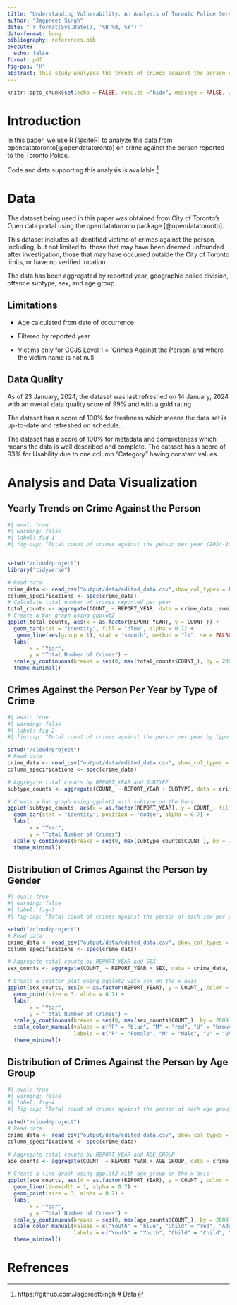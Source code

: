 ```yaml
---
title: "Understanding Vulnerability: An Analysis of Toronto Police Service's Annual Statistical Report on Crimes Against the Person(2014-2022)"
author: "Jagpreet Singh"
date: "`r format(Sys.Date(), '%B %d, %Y')`"
date-format: long
bibliography: references.bib
execute: 
  echo: false
format: pdf
fig-pos: "H"
abstract: This study analyzes the trends of crimes against the person reported to the Toronto Police from 2014-2022.The data was obtained from OpenDataToronto. On a first look, the data does not show a drastic increase or decrease in the number of crimes against the person reported each year to Toronto Police. However, on taking a deep dive into the data we find underlying trends that are shaping over the years. There has been some shifts in the type of crimes being reported and the victims of the crime. This research is crucial as it provides insights into Toronto's crime data and help inform the vulnerables.
---
```


```r
knitr::opts_chunk$set(echo = FALSE, results ="hide", message = FALSE, warning = FALSE)
```

# Introduction

In this paper, we use R [@citeR] to analyze the data from opendatatoronto[@opendatatoronto] on crime against the person reported to the Toronto Police.

Code and data supporting this analysis is available.[^1]

[^1]: https://github.com/Jagpreet5ingh \# Data

# Data


The dataset being used in this paper was obtained from City of Toronto's Open data portal using the opendatatoronto package [@opendatatoronto].

This dataset includes all identified victims of crimes against the person, including, but not limited to, those that may have been deemed unfounded after investigation, those that may have occurred outside the City of Toronto limits, or have no verified location. 

The data has been aggregated by reported year, geographic police division, offence subtype, sex, and age group.

## Limitations

-   Age calculated from date of occurrence 

-   Filtered by reported year 

-   Victims only for CCJS Level 1 = 'Crimes Against the Person' and where the victim name is not null 

## **Data Quality**

As of 23 January, 2024, the dataset was last refreshed on 14 January, 2024 with an overall data quality score of 99% and with a gold rating

The dataset has a score of 100% for freshness which means the data set is up-to-date and refreshed on schedule.

The dataset has a score of 100% for metadata and completeness which means the data is well described and complete. 
The dataset has a score of 93% for Usability due to one column "Category" having constant values.

# Analysis and Data Visualization



## Yearly Trends on Crime Against the Person


```r
#| eval: true
#| warning: false
#| label: fig-1
#| fig-cap: "Total count of crimes against the person per year (2014-2022)"


setwd("/cloud/project")
library("tidyverse")

# Read data
crime_data <- read_csv("output/data/edited_data.csv",show_col_types = FALSE) 
column_specifications <- spec(crime_data)
# Calculate total number of crimes reported per year
total_counts <- aggregate(COUNT_ ~ REPORT_YEAR, data = crime_data, sum)  
# Create a bar graph using ggplot2 
ggplot(total_counts, aes(x = as.factor(REPORT_YEAR), y = COUNT_)) +   
  geom_bar(stat = "identity", fill = "blue", alpha = 0.7) + 
   geom_line(aes(group = 1), stat = "smooth", method = "lm", se = FALSE, color = "red", linetype = "solid") +  # Add trendline
  labs(      
       x = "Year",        
       y = "Total Number of Crimes") +  
  scale_y_continuous(breaks = seq(0, max(total_counts$COUNT_), by = 2000)) + # Set y-axis breaks
  theme_minimal()

```

## Crimes Against the Person Per Year by Type of Crime

```r
#| eval: true
#| warning: false
#| label: fig-2
#| fig-cap: "Total count of crimes against the person per year by type of crime (2014-2022)"

setwd("/cloud/project")
# Read data
crime_data <- read_csv("output/data/edited_data.csv", show_col_types = FALSE) 
column_specifications <- spec(crime_data)

# Aggregate total counts by REPORT_YEAR and SUBTYPE
subtype_counts <- aggregate(COUNT_ ~ REPORT_YEAR + SUBTYPE, data = crime_data, sum)

# Create a bar graph using ggplot2 with subtype on the bars
ggplot(subtype_counts, aes(x = as.factor(REPORT_YEAR), y = COUNT_, fill = SUBTYPE)) +
  geom_bar(stat = "identity", position = "dodge", alpha = 0.7) +
  labs(
       x = "Year",
       y = "Total Number of Crimes") +
  scale_y_continuous(breaks = seq(0, max(subtype_counts$COUNT_), by = 2000)) +
  theme_minimal()

```

## Distribution of Crimes Against the Person by Gender

```r
#| eval: true
#| warning: false
#| label: fig-3
#| fig-cap: "Total count of crimes against the person of each sex per year"

setwd("/cloud/project")
# Read data
crime_data <- read_csv("output/data/edited_data.csv", show_col_types = FALSE) 
column_specifications <- spec(crime_data)

# Aggregate total counts by REPORT_YEAR and SEX 
sex_counts <- aggregate(COUNT_ ~ REPORT_YEAR + SEX, data = crime_data, sum)

# Create a scatter plot using ggplot2 with sex on the x-axis
ggplot(sex_counts, aes(x = as.factor(REPORT_YEAR), y = COUNT_, color = SEX)) +
  geom_point(size = 3, alpha = 0.7) +
  labs(
       x = "Year",
       y = "Total Number of Crimes") +
  scale_y_continuous(breaks = seq(0, max(sex_counts$COUNT_), by = 2000)) +
  scale_color_manual(values = c("F" = "blue", "M" = "red", "U" = "brown"),
                     labels = c("F" = "Female", "M" = "Male", "U" = "Unknown")) +  # Specify colors and labels
  theme_minimal()


```

## Distribution of Crimes Against the Person by Age Group

```r
#| eval: true
#| warning: false
#| label: fig-4
#| fig-cap: "Total count of crimes against the person of each age group per year"

setwd("/cloud/project")
# Read data
crime_data <- read_csv("output/data/edited_data.csv", show_col_types = FALSE) 
column_specifications <- spec(crime_data)

# Aggregate total counts by REPORT_YEAR and AGE_GROUP
age_counts <- aggregate(COUNT_ ~ REPORT_YEAR + AGE_GROUP, data = crime_data, sum)

# Create a line graph using ggplot2 with age_group on the x-axis
ggplot(age_counts, aes(x = as.factor(REPORT_YEAR), y = COUNT_, color = AGE_GROUP, group = AGE_GROUP)) +
  geom_line(linewidth = 1, alpha = 0.7) +
  geom_point(size = 3, alpha = 0.7) +
  labs(
       x = "Year",
       y = "Total Number of Crimes") +
  scale_y_continuous(breaks = seq(0, max(age_counts$COUNT_), by = 2000)) +
  scale_color_manual(values = c("Youth" = "blue", "Child" = "red", "Adult" = "green", "Unknown" = "purple"),
                     labels = c("Youth" = "Youth", "Child" = "Child", "Adult" = "Adult", "Unknown" = "Unknown")) +  # Specify colors and labels
  theme_minimal()

```


# Refrences
